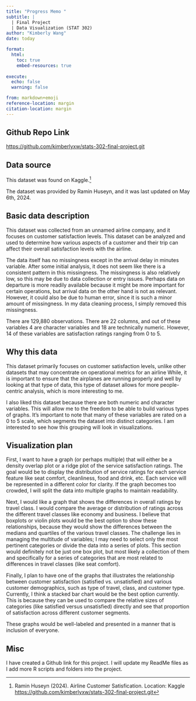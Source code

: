 ```yaml
---
title: "Progress Memo "
subtitle: |
  | Final Project 
  | Data Visualization (STAT 302)
author: "Kimberly Wang"
date: today

format:
  html:
    toc: true
    embed-resources: true
    
execute:
  echo: false
  warning: false

from: markdown+emoji 
reference-location: margin
citation-location: margin
---
```


::: {.callout-tip icon=false}

## Github Repo Link

[https://github.com/kimberlyxw/stats-302-final-project.git](https://github.com/kimberlyxw/stats-302-final-project.git)

:::

## Data source

This dataset was found on Kaggle.^[Ramin Huseyn (2024). Airline Customer Satisfication. Location: Kaggle [https://github.com/kimberlyxw/stats-302-final-project.git](https://github.com/kimberlyxw/stats-302-final-project.git)]

The dataset was provided by Ramin Huseyn, and it was last updated on May 6th, 2024. 

## Basic data description

This dataset was collected from an unnamed airline company, and it focuses on customer satisfaction levels. This dataset can be analyzed and used to determine how various aspects of a customer and their trip can affect their overall satisfaction levels with the airline. 

The data itself has no missingness except in the arrival delay in minutes variable. After some initial analysis, it does not seem like there is a consistent pattern in this missingness. The missingness is also relatively low, so this may be due to data collection or entry issues. Perhaps data on departure is more readily available because it might be more important for certain operations, but arrival data on the other hand is not as relevant. However, it could also be due to human error, since it is such a minor amount of missingness. In my data cleaning process, I simply removed this missingness. 

There are 129,880 observations. There are 22 columns, and out of these variables 4 are character variables and 18 are technically numeric. However, 14 of these variables are satisfaction ratings ranging from 0 to 5. 

## Why this data

This dataset primarily focuses on customer satisfaction levels, unlike other datasets that may concentrate on operational metrics for an airline While, it is important to ensure that the airplanes are running properly and well by looking at that type of data, this type of dataset allows for more people-centric analysis, which is more interesting to me.  

I also liked this dataset because there are both numeric and character variables. This will allow me to the freedom to be able to build various types of graphs. It's important to note that many of these variables are rated on a 0 to 5 scale, which segments the dataset into distinct categories. I am interested to see how this grouping will look in visualizations. 

## Visualization plan


First, I want to have a graph (or perhaps multiple) that will either be a density overlap plot or a ridge plot of the service satisfaction ratings. The goal would be to display the distribution of service ratings for each service feature like seat comfort, cleanliness, food and drink, etc. Each service will be represented in a different color for clarity. If the graph becomes too crowded, I will split the data into multiple graphs to maintain readability.

Next, I would like a graph that shows the differences in overall ratings by travel class. I would compare the average or distribution of ratings across the different travel classes like economy and business. I believe that boxplots or violin plots would be the best option to show these relationships, because they would show the differences between the medians and quartiles of the various travel classes. The challenge lies in managing the multitude of variables; I may need to select only the most pertinent categories or divide the data into a series of plots. This section would definitely not be just one box plot, but most likely a collection of them and specifically for a series of categories that are most related to differences in travel classes (like seat comfort). 

Finally, I plan to have one of the graphs that illustrates the relationship between customer satisfaction (satisfied vs. unsatisfied) and various customer demographics, such as type of travel, class, and customer type. Currently, I think a stacked bar chart would be the best option currently. This is because they can be used to compare the relative sizes of categories (like satisfied versus unsatisfied) directly and see that proportion of satisfaction across different customer segments. 

These graphs would be well-labeled and presented in a manner that is inclusion of everyone. 

## Misc 

I have created a Github link for this project. I will update my ReadMe files as I add more R scripts and folders into the project. 

